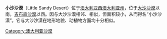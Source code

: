 {{expand|time=2010-01-10T14:05:57+00:00}}
'''小沙沙漠'''（Little Sandy Desert）位于[[澳大利亚|澳大利亚]][[西澳大利亚州|西澳大利亚州]]，位于[[大沙沙漠|大沙沙漠]]以南，[[吉布森沙漠|吉布森沙漠]]以西。因与大沙沙漠相邻、相似，但面积较小，从而得名“小沙沙漠”。它与大沙沙漠在地形地貌、动植物方面均十分相似。

{{荒漠}}
[[Category:澳大利亚沙漠|Category:澳大利亚沙漠]]